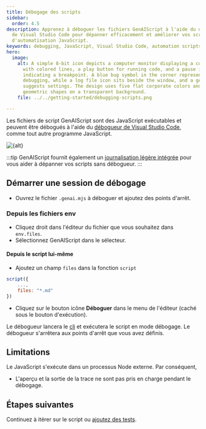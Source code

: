 ```yaml
---
title: Débogage des scripts
sidebar:
  order: 4.5
description: Apprenez à déboguer les fichiers GenAIScript à l'aide du débogueur
  de Visual Studio Code pour dépanner efficacement et améliorer vos scripts
  d'automatisation JavaScript.
keywords: debugging, JavaScript, Visual Studio Code, automation scripts, breakpoints
hero:
  image:
    alt: A simple 8-bit icon depicts a computer monitor displaying a code editor
      with colored lines, a play button for running code, and a pause icon
      indicating a breakpoint. A blue bug symbol in the corner represents
      debugging, while a log file icon sits beside the window, and a gear icon
      suggests settings. The design uses five flat corporate colors and
      geometric shapes on a transparent background.
    file: ../../getting-started/debugging-scripts.png

---
```



Les fichiers de script GenAIScript sont des JavaScript exécutables et peuvent être débogués à l'aide du [débogueur de Visual Studio Code](https://code.visualstudio.com/Docs/editor/debugging), comme tout autre programme JavaScript.

<Image src={src} alt={alt} />

:::tip
GenAIScript fournit également un [journalisation légère intégrée](../../reference/scripts/logging/) pour vous aider à dépanner vos scripts sans débogueur.
:::

## Démarrer une session de débogage

* Ouvrez le fichier `.genai.mjs` à déboguer et ajoutez des points d'arrêt.

### Depuis les fichiers env

* Cliquez droit dans l'éditeur du fichier que vous souhaitez dans `env.files`.
* Sélectionnez GenAIScript dans le sélecteur.

#### Depuis le script lui-même

* Ajoutez un champ `files` dans la fonction `script`

```js
script({
    ...,
    files: "*.md"
})
```

* Cliquez sur le bouton icône **Déboguer** dans le menu de l'éditeur (caché sous le bouton d'exécution).

Le débogueur lancera le [cli](../../reference/cli/) et exécutera le script en mode débogage.
Le débogueur s'arrêtera aux points d'arrêt que vous avez définis.

## Limitations

Le JavaScript s'exécute dans un processus Node externe. Par conséquent,

* L'aperçu et la sortie de la trace ne sont pas pris en charge pendant le débogage.

## Étapes suivantes

Continuez à itérer sur le script ou [ajoutez des tests](../../getting-started/testing-scripts/).

